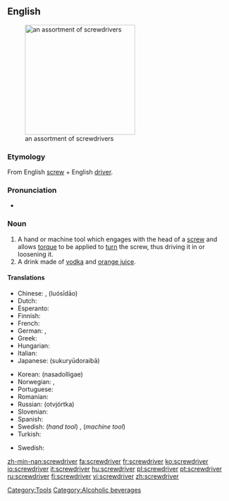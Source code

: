 ==English==
[[Image:Driver_tools.jpg|thumb|right|250px|an assortment of screwdrivers]]

===Etymology===
From English [[screw]] + English [[driver]].

===Pronunciation===
*{{audio|en-us-screwdriver.ogg|Audio (US)}}


===Noun===
{{wikipedia}}
{{en-noun}}

#A hand or machine tool which engages with the head of a [[screw]] and allows [[torque]] to be applied to [[turn]] the screw, thus driving it in or loosening it.
#A drink made of [[vodka]] and [[orange juice]].

====Translations====
{{trans-top|tool}}
*Chinese: {{t|zh|螺絲刀}}, {{t|zh|螺丝刀}} (luósīdāo)
*Dutch: {{t|nl|schroevendraaier|m}} <!-- [[schroevedraaier]] is no official Dutch spelling -->
*Esperanto: {{t|eo|ŝraŭbturnilo}}
*Finnish: {{t|fi|ruuvimeisseli}}
*French: {{t|fr|tournevis|m}}
*German: {{t|de|Schraubenzieher|m}}, {{t|de|Schraubendreher|m}}
*Greek: {{t|el|κατσαβίδι|n}}
*Hungarian: {{t|hu|csavarhúzó}}
*Italian: {{t|it|cacciavite|m}}
*Japanese: {{t|ja|スクリュードライバー}} (sukuryūdoraibā)
{{trans-mid}}
*Korean: {{t|ko|나사돌리개}} (nasadolligae)
*Norwegian: {{t|no|skrujern}}, {{t|no|skrutrekker}}
*Portuguese: {{t|pt|chave de fenda|f}}
*Romanian: {{t|ro|şurubelniţă|f}}
*Russian: {{t|ru|отвёртка|f}} (otvjórtka)
*Slovenian: {{t|sl|izvijač|m}}
*Spanish: {{t|es|destornillador|m}}
*Swedish: {{t|sv|skruvmejsel|c}} (''hand tool'') , {{t|sv|skruvdragare|c}} (''machine tool'')
*Turkish: {{t|tr|tornavida}}
{{trans-bottom}}

{{trans-top|drink}}
*Swedish: {{t|sv|screwdriver|c|lang=Swedish}}
{{trans-bottom}}

[[Category:Tools]]
[[Category:Alcoholic beverages]]

[[zh-min-nan:screwdriver]]
[[fa:screwdriver]]
[[fr:screwdriver]]
[[ko:screwdriver]]
[[io:screwdriver]]
[[it:screwdriver]]
[[hu:screwdriver]]
[[pl:screwdriver]]
[[pt:screwdriver]]
[[ru:screwdriver]]
[[fi:screwdriver]]
[[vi:screwdriver]]
[[zh:screwdriver]]